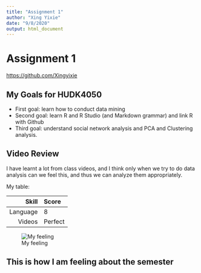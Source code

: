```yaml
---
title: "Assignment 1"
author: "Xing Yixie"
date: "9/8/2020"
output: html_document
---
```

# Assignment 1
<https://github.com/Xingyixie>

## My Goals for HUDK4050

- First goal: learn how to conduct data mining
- Second goal: learn R and R Studio (and Markdown grammar) and link R with Github
- Third goal: understand social network analysis and PCA and Clustering analysis.

## Video Review
<!--Text comment--> I have learnt a lot from class videos, and I think only when we try to do data analysis can we feel this, and thus we can analyze them appropriately.

My table:

 Skill | Score |
|------:|:-----|
| Language | 8 |
| Videos | Perfect |


![My feeling](perfect.jpg) 

## This is how I am feeling about the semester